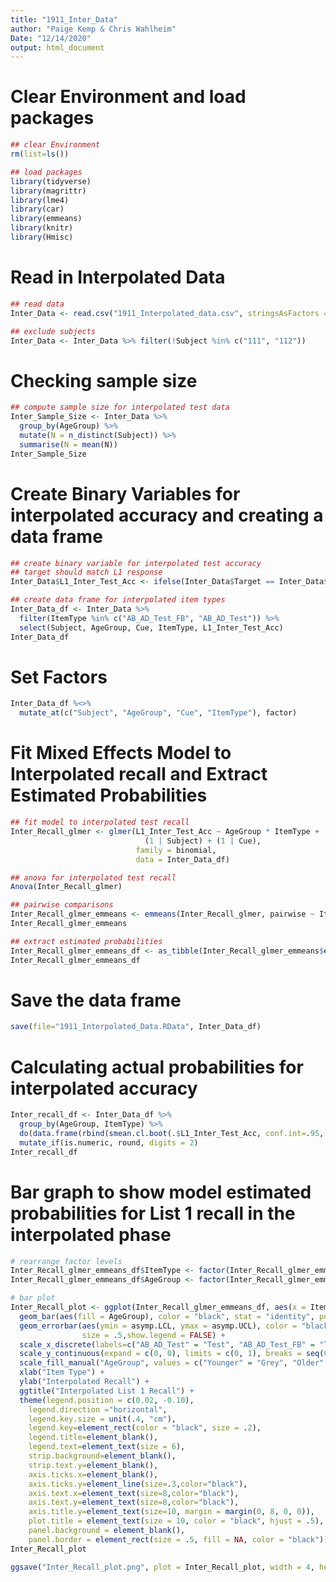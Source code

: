 ```yaml
---
title: "1911_Inter_Data"
author: "Paige Kemp & Chris Wahlheim"
Date: "12/14/2020"
output: html_document
---
```



# Clear Environment and load packages
```r
## clear Environment
rm(list=ls())

## load packages
library(tidyverse)
library(magrittr)
library(lme4)
library(car)
library(emmeans)
library(knitr)
library(Hmisc)
```


# Read in Interpolated Data
```r
## read data
Inter_Data <- read.csv("1911_Interpolated_data.csv", stringsAsFactors = FALSE, fileEncoding = "UTF-8-BOM")

## exclude subjects
Inter_Data <- Inter_Data %>% filter(!Subject %in% c("111", "112"))
```


# Checking sample size
```r
## compute sample size for interpolated test data
Inter_Sample_Size <- Inter_Data %>%
  group_by(AgeGroup) %>%
  mutate(N = n_distinct(Subject)) %>%
  summarise(N = mean(N))
Inter_Sample_Size
```


# Create Binary Variables for interpolated accuracy and creating a data frame
```r
## create binary variable for interpolated test accuracy
## target should match L1 response
Inter_Data$L1_Inter_Test_Acc <- ifelse(Inter_Data$Target == Inter_Data$L1TestItem.RESP, 1, 0)

## create data frame for interpolated item types
Inter_Data_df <- Inter_Data %>% 
  filter(ItemType %in% c("AB_AD_Test_FB", "AB_AD_Test")) %>%
  select(Subject, AgeGroup, Cue, ItemType, L1_Inter_Test_Acc)
Inter_Data_df
```


# Set Factors
```r
Inter_Data_df %<>%
  mutate_at(c("Subject", "AgeGroup", "Cue", "ItemType"), factor)
```


# Fit Mixed Effects Model to Interpolated recall and Extract Estimated Probabilities
```r
## fit model to interpolated test recall
Inter_Recall_glmer <- glmer(L1_Inter_Test_Acc ~ AgeGroup * ItemType + 
                              (1 | Subject) + (1 | Cue), 
                            family = binomial, 
                            data = Inter_Data_df)

## anova for interpolated test recall
Anova(Inter_Recall_glmer)

## pairwise comparisons
Inter_Recall_glmer_emmeans <- emmeans(Inter_Recall_glmer, pairwise ~ ItemType | AgeGroup, type = "response")
Inter_Recall_glmer_emmeans

## extract estimated probabilities
Inter_Recall_glmer_emmeans_df <- as_tibble(Inter_Recall_glmer_emmeans$emmeans)
Inter_Recall_glmer_emmeans_df
```


# Save the data frame
```r
save(file="1911_Interpolated_Data.RData", Inter_Data_df)
```



# Calculating actual probabilities for interpolated accuracy
```r
Inter_recall_df <- Inter_Data_df %>%
  group_by(AgeGroup, ItemType) %>%
  do(data.frame(rbind(smean.cl.boot(.$L1_Inter_Test_Acc, conf.int=.95, B=1000)))) %>%
  mutate_if(is.numeric, round, digits = 2)
Inter_recall_df
```


# Bar graph to show model estimated probabilities for List 1 recall in the interpolated phase
```r

# rearrange factor levels
Inter_Recall_glmer_emmeans_df$ItemType <- factor(Inter_Recall_glmer_emmeans_df$ItemType, levels = c("AB_AD_Test", "AB_AD_Test_FB"))
Inter_Recall_glmer_emmeans_df$AgeGroup <- factor(Inter_Recall_glmer_emmeans_df$AgeGroup, levels = c("Younger", "Older"))

# bar plot
Inter_Recall_plot <- ggplot(Inter_Recall_glmer_emmeans_df, aes(x = ItemType, y = prob, group = AgeGroup)) +
  geom_bar(aes(fill = AgeGroup), color = "black", stat = "identity", position = "dodge", size = .5, width = .45) +
  geom_errorbar(aes(ymin = asymp.LCL, ymax = asymp.UCL), color = "black", position = position_dodge(width = .45), width = 0.1, 
                size = .5,show.legend = FALSE) +
  scale_x_discrete(labels=c("AB_AD_Test" = "Test", "AB_AD_Test_FB" = "Test FB")) +
  scale_y_continuous(expand = c(0, 0), limits = c(0, 1), breaks = seq(0, 1, .1)) +
  scale_fill_manual("AgeGroup", values = c("Younger" = "Grey", "Older" = "white"), labels = c("Younger", "Older")) +
  xlab("Item Type") +
  ylab("Interpolated Recall") +
  ggtitle("Interpolated List 1 Recall") +
  theme(legend.position = c(0.02, -0.10),
    legend.direction ="horizontal",
    legend.key.size = unit(.4, "cm"),
    legend.key=element_rect(color = "black", size = .2),
    legend.title=element_blank(),
    legend.text=element_text(size = 6),
    strip.background=element_blank(),
    strip.text.y=element_blank(),
    axis.ticks.x=element_blank(),  
    axis.ticks.y=element_line(size=.3,color="black"),
    axis.text.x=element_text(size=8,color="black"),
    axis.text.y=element_text(size=8,color="black"),    
    axis.title.y=element_text(size=10, margin = margin(0, 8, 0, 0)),
    plot.title = element_text(size = 10, color = "black", hjust = .5), 
    panel.background = element_blank(),
    panel.border = element_rect(size = .5, fill = NA, color = "black"))  
Inter_Recall_plot

ggsave("Inter_Recall_plot.png", plot = Inter_Recall_plot, width = 4, height = 4, units = "in", dpi = 320)

```